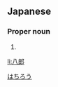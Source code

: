 ==Japanese==
{{ja-kanjitab|八|郎}}

===Proper noun===
{{ja-pos|proper|はちろう}}

# {{given name|male|lang=ja}}

[[Category:Japanese male given names|はちろう]]

[[li:八郎]]